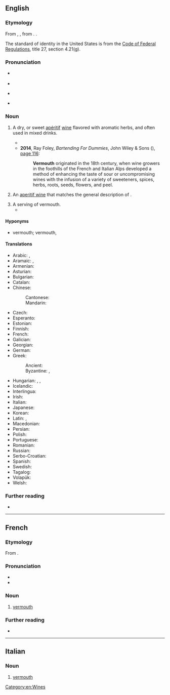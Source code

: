 ==English==

===Etymology===
From {{bor|en|fr|vermout}}, {{m|fr|vermouth}}, from {{der|en|de|Wermut|t=wormwood}}. {{doublet|en|wormwood}}.

The standard of identity in the United States is from the [[s:Code of Federal Regulations|Code of Federal Regulations]], title 27, section 4.21(g).

===Pronunciation===
* {{a|RP}} {{IPA|en|/vəˈmuːθ/|/ˈvɜːməθ/}}
* {{audio|en|LL-Q1860 (eng)-Vealhurl-vermouth.wav|Audio (RP)}}
* {{a|GA}} {{IPA|en|/vɚˈmuθ/}}
* {{rhymes|en|uːθ}}

===Noun===
{{en-noun|~}}

# A dry, or sweet [[apéritif]] [[wine]] flavored with aromatic herbs, and often used in mixed drinks.
#: {{hypo|en|Martini}}
#* {{quote-book|en|year=1956|author=[[w:Delano Ames|Delano Ames]]|title=Crime out of Mind|chapter=14|url=http://openlibrary.org/works/OL5915292W|passage=He gazed around until on the lid of a spinet he spotted a promising collection of bottles, gin, whiskey, '''vermouth''' and sherry, mixed with violin bows, a flute, a toppling pile of books, six volumes of Grove's Dictionary mingled with paperback thrillers, a guitar without any strings, a pair of binoculars, a meerschaum pipe and a jar half-full of wasps and apricot jam.}}
#* '''2014''', Ray Foley, ''Bartending For Dummies'', John Wiley & Sons ({{ISBN|9781118807415}}), [https://books.google.com/books?id=8QaaAgAAQBAJ&lpg=PA116&dq=%22vermouth%22&pg=PA116#v=onepage&q=%22vermouth%22&f=false page 116]:
#*: '''Vermouth''' originated in the 18th century, when wine growers in the foothills of the French and Italian Alps developed a method of enhancing the taste of sour or uncompromising wines with the infusion of a variety of sweeteners, spices, herbs, roots, seeds, flowers, and peel.
# {{lb|en|US|_|[[standard of identity]]}} An [[aperitif wine]] that matches the general description of {{m|en||vermouth}}.
# A serving of vermouth.
#* {{quote-journal|1=en|year=1899|month=Feb|author=Joseph Conrad|authorlink=Joseph Conrad|title=The Heart of Darkness|journal=Blackwood's Edinburgh Magazine|page=201|passage=As we sat over our '''vermuths''' he glorified the Company&rsquo;s business, and by-and-by I expressed casually my surprise at him not going out there.}}

====Hyponyms====
* {{l|en|sweet}} vermouth; {{l|en|dry}} vermouth, {{l|en|French}} {{q|dated slang}}

====Translations====
{{trans-top|wine infused with herbs}}
* Arabic: {{t|ar|إِسْفِنْط|m}} {{q|in antiquity}}, {{t|ar|فِيرْمُوت|m|tr=firmut}}
* Aramaic: {{t|arc|אפסינתינון|tr=ap̄sinṭīnōn|m}}, {{t|arc|אפסנתין|tr=ap̄sinṭīn|m}}
* Armenian: {{t+|hy|վերմուտ}}
* Asturian: {{t|ast|vermú|m}}
* Bulgarian: {{t|bg|вермут|m}}
* Catalan: {{t+|ca|vermut|m}}
* Chinese:
*: Cantonese: {{t|yue|威末酒|tr=wai1 mut6 zau2|sc=Hani}}
*: Mandarin: {{t+|cmn|味美思|tr=wèiměisī|sc=Hani}}
* Czech: {{t+|cs|vermut|m}}
* Esperanto: {{t|eo|vermuto}}
* Estonian: {{t|et|vermut}}
* Finnish: {{t+|fi|vermutti}}
* French: {{t+|fr|vermouth|m}}
* Galician: {{t|gl|vermú|m}}
* Georgian: {{t|ka|ვერმუთი}}
* German: {{t+|de|Wermut|m}}
* Greek: {{t+|el|βερμούτ|n}}
*: Ancient: {{t|grc|ἀψινθίτης|m}}
*: Byzantine: {{t|grc|ἀψίνθιον|n}}, {{t|grc|ἀψινθίατον|n}}
{{trans-mid}}
* Hungarian: {{t+|hu|vermut}}, {{t+|hu|ürmös}}, {{t+|hu|ürmösbor}}
* Icelandic: {{t|is|vermút|n}}
* Interlingua: {{t|ia|vermut}}
* Irish: {{t|ga|fíon mormónta|m}}
* Italian: {{t|it|vermut|m}}
* Japanese: {{t|ja|ベルモット|tr=berumotto|sc=Jpan}}
* Korean: {{t|ko|베르무트}}
* Latin: {{t|la|absinthium|n}}, {{t|la|absinthiātum|n}}
* Macedonian: {{t|mk|вермут|m}}
* Persian: {{t+|fa|ورموت|tr=vermut}}
* Polish: {{t+|pl|wermut|m}}
* Portuguese: {{t+|pt|vermute|m}}
* Romanian: {{t+|ro|vermut|n}}
* Russian: {{t+|ru|ве́рмут|m}}
* Serbo-Croatian: {{t+|sh|vermut|m}}
* Spanish: {{t+|es|vermú|m}}
* Swedish: {{t|sv|vermouth|c}}
* Tagalog: {{t|tl|bermut}}
* Volapük: {{t|vo|vemut}}
* Welsh: {{t|cy|fermŵth|m}}
{{trans-bottom}}

===Further reading===
* {{pedia}}

[[Category:en:Wines]]

----

==French==
{{wp|lang=fr}}

===Etymology===
From {{bor|fr|de|Wermut}}.

===Pronunciation===
* {{fr-IPA}}
* {{audio|fr|LL-Q150 (fra)-WikiLucas00-vermouth.wav|Audio}}

===Noun===
{{fr-noun|m}}

# [[#English|vermouth]]

===Further reading===
* {{R:TLFi}}

{{c|fr|Wines}}

----

==Italian==

===Noun===
{{head|it|noun}}

# [[#English|vermouth]]

{{C|it|Wines}}